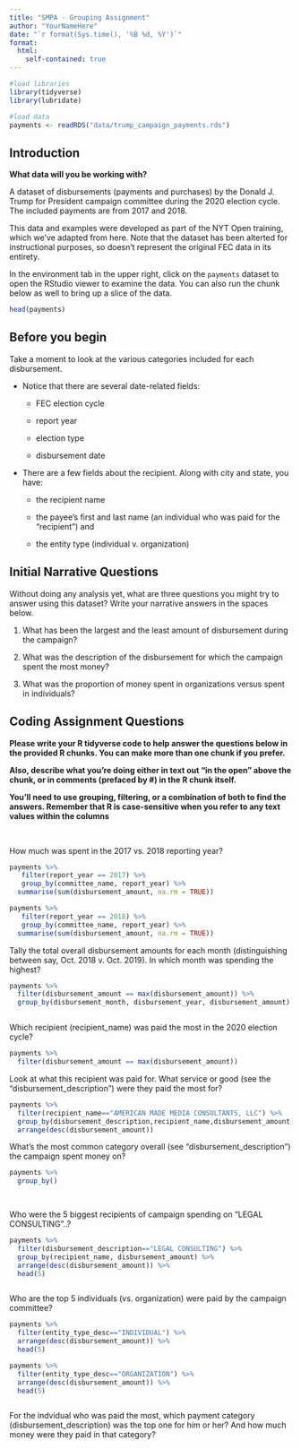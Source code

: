 ```yaml
---
title: "SMPA - Grouping Assignment"
author: "YourNameHere"
date: "`r format(Sys.time(), '%B %d, %Y')`"
format:
  html:
    self-contained: true
---
```


```r

#load libraries
library(tidyverse)
library(lubridate)

#load data
payments <- readRDS("data/trump_campaign_payments.rds")

```

## Introduction

**What data will you be working with?**

A dataset of disbursements (payments and purchases) by the Donald J. Trump for President campaign committee during the 2020 election cycle. The included payments are from 2017 and 2018.

This data and examples were developed as part of the NYT Open training, which we've adapted from here. Note that the dataset has been alterted for instructional purposes, so doesn't represent the original FEC data in its entirety.

In the environment tab in the upper right, click on the `payments` dataset to open the RStudio viewer to examine the data. You can also run the chunk below as well to bring up a slice of the data.

```r

head(payments)


```

## Before you begin

Take a moment to look at the various categories included for each disbursement.

-   Notice that there are several date-related fields:

    -   FEC election cycle

    -   report year

    -   election type

    -   disbursement date

-   There are a few fields about the recipient. Along with city and state, you have:

    -   the recipient name

    -   the payee's first and last name (an individual who was paid for the "recipient") and

    -   the entity type (individual v. organization)

## Initial Narrative Questions

Without doing any analysis yet, what are three questions you might try to answer using this dataset? Write your narrative answers in the spaces below.

1.  What has been the largest and the least amount of disbursement during the campaign? 

2.  What was the description of the disbursement for which the campaign spent the most money?  

3.  What was the proportion of money spent in organizations versus spent in individuals? 

## Coding Assignment Questions

**Please write your R tidyverse code to help answer the questions below in the provided R chunks. You can make more than one chunk if you prefer.**

**Also, describe what you're doing either in text out "in the open" above the chunk, or in comments (prefaced by #) in the R chunk itself.**

**You'll need to use grouping, filtering, or a combination of both to find the answers. Remember that R is case-sensitive when you refer to any text values within the columns**

<br>

How much was spent in the 2017 vs. 2018 reporting year?

```r

payments %>% 
   filter(report_year == 2017) %>% 
   group_by(committee_name, report_year) %>% 
  summarise(sum(disbursement_amount, na.rm = TRUE))

payments %>% 
   filter(report_year == 2018) %>% 
   group_by(committee_name, report_year) %>% 
  summarise(sum(disbursement_amount, na.rm = TRUE))


```

Tally the total overall disbursement amounts for each month (distinguishing between say, Oct. 2018 v. Oct. 2019). In which month was spending the highest?

```r

payments %>%
  filter(disbursement_amount == max(disbursement_amount)) %>% 
  group_by(disbursement_month, disbursement_year, disbursement_amount)



```

Which recipient (recipient_name) was paid the most in the 2020 election cycle?

```r

payments %>%
  filter(disbursement_amount == max(disbursement_amount)) 


```

Look at what this recipient was paid for. What service or good (see the "disbursement_description") were they paid the most for?

```r

payments %>% 
  filter(recipient_name=="AMERICAN MADE MEDIA CONSULTANTS, LLC") %>% 
  group_by(disbursement_description,recipient_name,disbursement_amount) %>% 
  arrange(desc(disbursement_amount))

```

What's the most common category overall (see "disbursement_description") the campaign spent money on?

```r

payments %>% 
  group_by()
  



```

Who were the 5 biggest recipients of campaign spending on "LEGAL CONSULTING"..?

```r


payments %>% 
  filter(disbursement_description=="LEGAL CONSULTING") %>% 
  group_by(recipient_name, disbursement_amount) %>% 
  arrange(desc(disbursement_amount)) %>% 
  head(5)



```


Who are the top 5 individuals (vs. organization) were paid by the campaign committee?

```r

payments %>% 
  filter(entity_type_desc=="INDIVIDUAL") %>% 
  arrange(desc(disbursement_amount)) %>% 
  head(5)

payments %>% 
  filter(entity_type_desc=="ORGANIZATION") %>% 
  arrange(desc(disbursement_amount)) %>% 
  head(5)



```


For the indvidual who was paid the most, which payment category (disbursement_description) was the top one for him or her? And how much money were they paid in that category?

```r







```
